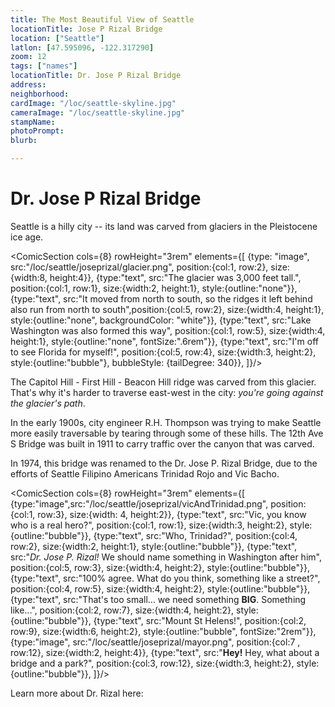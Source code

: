 ```yaml
---
title: The Most Beautiful View of Seattle
locationTitle: Jose P Rizal Bridge
location: ["Seattle"]
latlon: [47.595096, -122.317290]
zoom: 12
tags: ["names"]
locationTitle: Dr. Jose P Rizal Bridge
address:
neighborhood:
cardImage: "/loc/seattle-skyline.jpg"
cameraImage: "/loc/seattle-skyline.jpg"
stampName:
photoPrompt:
blurb:

---
```

# Dr. Jose P Rizal Bridge

Seattle is a hilly city -- its land was carved from glaciers in the
Pleistocene ice age.

<ComicSection cols={8} rowHeight="3rem" elements={[
  {type: "image", src:"/loc/seattle/joseprizal/glacier.png", position:{col:1, row:2}, size:{width:8, height:4}},
  {type:"text", src:"The glacier was 3,000 feet tall.", position:{col:1, row:1}, size:{width:2, height:1}, style:{outline:"none"}},
  {type:"text", src:"It moved from north to south, so the ridges it left behind also run from north to south",position:{col:5, row:2}, size:{width:4, height:1}, style:{outline:"none", backgroundColor: "white"}},
  {type:"text", src:"Lake Washington was also formed this way", position:{col:1, row:5}, size:{width:4, height:1}, style:{outline:"none", fontSize:".6rem"}},
  {type:"text", src:"I'm off to see Florida for myself!", position:{col:5, row:4}, size:{width:3, height:2}, style:{outline:"bubble"}, bubbleStyle: {tailDegree: 340}},
]}/>
  
The Capitol Hill - First Hill - Beacon Hill ridge was carved from this
glacier. That's why it's harder to traverse east-west in the city: *you're
going against the glacier's path*.

In the early 1900s, city engineer R.H. Thompson was trying to make Seattle
more easily traversable by tearing through some of these hills. The 12th Ave
S Bridge was built in 1911 to carry traffic over the canyon that was carved.

In 1974, this bridge was renamed to the Dr. Jose P. Rizal Bridge, due to the
efforts of Seattle Filipino Americans Trinidad Rojo and Vic Bacho.

<ComicSection cols={8} rowHeight="3rem" elements={[
  {type:"image",src:"/loc/seattle/joseprizal/vicAndTrinidad.png", position:{col:1, row:3}, size:{width: 4, height:2}},
  {type:"text", src:"Vic, you know who is a real hero?", position:{col:1, row:1}, size:{width:3, height:2}, style:{outline:"bubble"}},
  {type:"text", src:"Who, Trinidad?", position:{col:4, row:2}, size:{width:2, height:1}, style:{outline:"bubble"}},
  {type:"text", src:"*Dr. Jose P. Rizal!* We should name something in Washington after him", position:{col:5, row:3}, size:{width:4, height:2}, style:{outline:"bubble"}},
  {type:"text", src:"100% agree. What do you think, something like a street?", position:{col:4, row:5}, size:{width:4, height:2}, style:{outline:"bubble"}},
  {type:"text", src:"That's too small... we need something **BIG**. Something like...", position:{col:2, row:7}, size:{width:4, height:2}, style:{outline:"bubble"}},
  {type:"text", src:"Mount St Helens!", position:{col:2, row:9}, size:{width:6, height:2}, style:{outline:"bubble", fontSize:"2rem"}},
  {type:"image", src:"/loc/seattle/joseprizal/mayor.png", position:{col:7 , row:12}, size:{width:2, height:4}},
  {type:"text", src:"**Hey!** Hey, what about a bridge and a park?", position:{col:3, row:12}, size:{width:3, height:2}, style:{outline:"bubble"}},
]}/>

<LOCItem linkOut="https://www.loc.gov/resource/sn88085780/1961-06-16/ed-1/?sp=1" image="/loc/joseprizal.jpg" caption="Page from the Filipino Forum, a newspaper for Seattle's Filipino community"  />

Learn more about Dr. Rizal here:

<BigLink link="https://blogs.loc.gov/law/2024/02/remembering-jose-rizal-filipino-revolutionary/" thumbnail="/loc/joseprizal.jpg" title="Remembering Jose Rizal Filipino Revolutionary"/>
